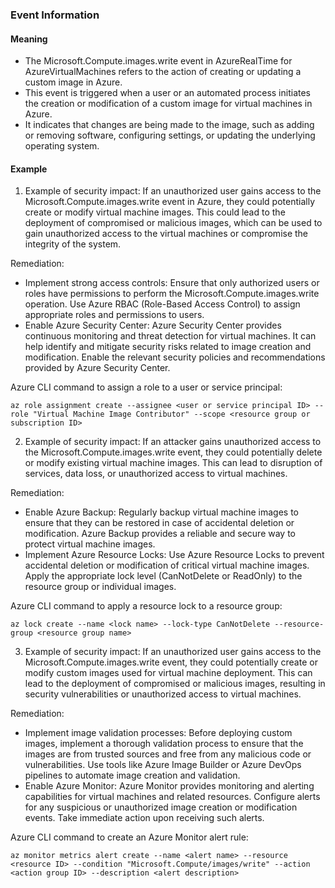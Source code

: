 
### Event Information

#### Meaning

- The Microsoft.Compute.images.write event in AzureRealTime for AzureVirtualMachines refers to the action of creating or updating a custom image in Azure.
- This event is triggered when a user or an automated process initiates the creation or modification of a custom image for virtual machines in Azure.
- It indicates that changes are being made to the image, such as adding or removing software, configuring settings, or updating the underlying operating system.

#### Example

1. Example of security impact: If an unauthorized user gains access to the Microsoft.Compute.images.write event in Azure, they could potentially create or modify virtual machine images. This could lead to the deployment of compromised or malicious images, which can be used to gain unauthorized access to the virtual machines or compromise the integrity of the system.

Remediation:
- Implement strong access controls: Ensure that only authorized users or roles have permissions to perform the Microsoft.Compute.images.write operation. Use Azure RBAC (Role-Based Access Control) to assign appropriate roles and permissions to users.
- Enable Azure Security Center: Azure Security Center provides continuous monitoring and threat detection for virtual machines. It can help identify and mitigate security risks related to image creation and modification. Enable the relevant security policies and recommendations provided by Azure Security Center.

Azure CLI command to assign a role to a user or service principal:
```
az role assignment create --assignee <user or service principal ID> --role "Virtual Machine Image Contributor" --scope <resource group or subscription ID>
```

2. Example of security impact: If an attacker gains unauthorized access to the Microsoft.Compute.images.write event, they could potentially delete or modify existing virtual machine images. This can lead to disruption of services, data loss, or unauthorized access to virtual machines.

Remediation:
- Enable Azure Backup: Regularly backup virtual machine images to ensure that they can be restored in case of accidental deletion or modification. Azure Backup provides a reliable and secure way to protect virtual machine images.
- Implement Azure Resource Locks: Use Azure Resource Locks to prevent accidental deletion or modification of critical virtual machine images. Apply the appropriate lock level (CanNotDelete or ReadOnly) to the resource group or individual images.

Azure CLI command to apply a resource lock to a resource group:
```
az lock create --name <lock name> --lock-type CanNotDelete --resource-group <resource group name>
```

3. Example of security impact: If an unauthorized user gains access to the Microsoft.Compute.images.write event, they could potentially create or modify custom images used for virtual machine deployment. This can lead to the deployment of compromised or malicious images, resulting in security vulnerabilities or unauthorized access to virtual machines.

Remediation:
- Implement image validation processes: Before deploying custom images, implement a thorough validation process to ensure that the images are from trusted sources and free from any malicious code or vulnerabilities. Use tools like Azure Image Builder or Azure DevOps pipelines to automate image creation and validation.
- Enable Azure Monitor: Azure Monitor provides monitoring and alerting capabilities for virtual machines and related resources. Configure alerts for any suspicious or unauthorized image creation or modification events. Take immediate action upon receiving such alerts.

Azure CLI command to create an Azure Monitor alert rule:
```
az monitor metrics alert create --name <alert name> --resource <resource ID> --condition "Microsoft.Compute/images/write" --action <action group ID> --description <alert description>
```

